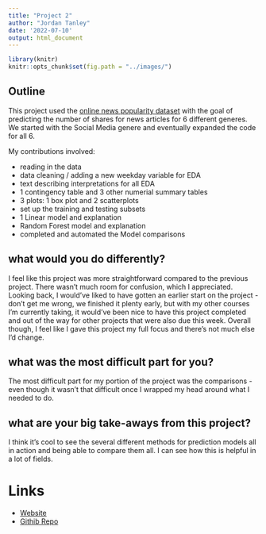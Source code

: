 ```yaml
---
title: "Project 2"
author: "Jordan Tanley"
date: '2022-07-10'
output: html_document
---
```


```r
library(knitr)
knitr::opts_chunk$set(fig.path = "../images/")
```


## Outline

This project used the [online news popularity dataset](https://archive.ics.uci.edu/ml/datasets/Online+News+Popularity) with the goal of predicting the number of shares for news articles for 6 different generes. We started with the Social Media genere and eventually expanded the code for all 6. 

My contributions involved:

* reading in the data  
* data cleaning / adding a new weekday variable for EDA  
* text describing interpretations for all EDA
* 1 contingency table and 3 other numerial summary tables  
* 3 plots: 1 box plot and 2 scatterplots  
* set up the training and testing subsets  
* 1 Linear model and explanation  
* Random Forest model and explanation
* completed and automated the Model comparisons

## what would you do differently?

I feel like this project was more straightforward compared to the previous project. There wasn't much room for confusion, which I appreciated. Looking back, I would've liked to have gotten an earlier start on the project - don't get me wrong, we finished it plenty early, but with my other courses I'm currently taking, it would've been nice to have this project completed and out of the way for other projects that were also due this week. Overall though, I feel like I gave this project my full focus and there's not much else I'd change.

## what was the most difficult part for you?

The most difficult part for my portion of the project was the comparisons - even though it wasn't that difficult once I wrapped my head around what I needed to do.

## what are your big take-aways from this project?

I think it's cool to see the several different methods for prediction models all in action and being able to compare them all. I can see how this is helpful in a lot of fields. 


# Links

* [Website](https://jetanley.github.io/Tanley-Wood-Project2/)  
* [Githib Repo](https://github.com/jetanley/Tanley-Wood-Project2)
